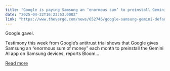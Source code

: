 ```yaml
---
title: "Google is paying Samsung an ‘enormous sum’ to preinstall Gemini"
date: "2025-04-22T16:23:53.000Z"
link: "https://www.theverge.com/news/652746/google-samsung-gemini-default-placement-antitrust-trial"
---
```


Google gavel.

Testimony this week from Google’s antitrust trial shows that Google gives Samsung an “enormous sum of money” each month to preinstall the Gemini AI app on Samsung devices, reports Bloom...

[Read more](https://www.theverge.com/news/652746/google-samsung-gemini-default-placement-antitrust-trial)
